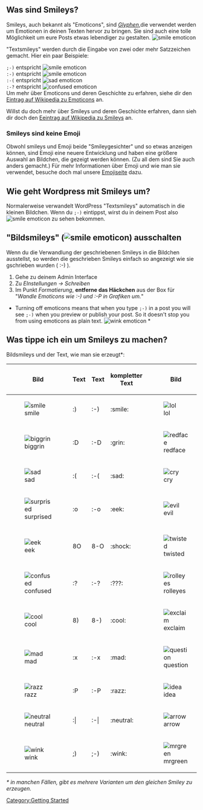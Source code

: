 == Was sind Smileys? ==
Smileys, auch bekannt als "Emoticons", sind [http://de.wikipedia.org/wiki/Glyphe ''Glyphen''],die  verwendet werden um Emotionen in deinen Texten hervor zu bringen. Sie sind auch eine tolle Möglichkeit um eure Posts etwas lebendiger zu gestalten. [[Image:icon_smile.gif|smile emoticon]]

"Textsmileys" werden durch die Eingabe von zwei oder mehr Satzzeichen gemacht. Hier ein paar Beispiele:

<tt>;-)</tt> entspricht [[Image:icon_wink.gif|smile emoticon]]<br />
<tt>:-)</tt> entspricht [[Image:icon_smile.gif|smile emoticon]]<br />
<tt>:-(</tt> entspricht [[Image:icon_sad.gif|sad emoticon]]<br />
<tt>:-?</tt> entspricht [[Image:icon_confused.gif|confused emoticon]]<br />

Um mehr über Emoticons und deren Geschichte zu erfahren, siehe dir den [http://de.wikipedia.org/wiki/Emoticon Eintrag auf Wikipedia zu Emoticons] an.

Willst du doch mehr über Smileys und deren Geschichte erfahren, dann sieh dir doch den [http://de.wikipedia.org/wiki/Smiley Eeintrag auf Wikipedia zu Smileys] an.

===Smileys sind keine Emoji===
Obwohl smileys und Emoji beide "Smileygesichter" und so etwas anzeigen können, sind Emoji eine neuere Entwicklung und haben eine größere Auswahl an Bildchen, die gezeigt werden können. (Zu all dem sind Sie auch anders gemacht.) Für mehr Informationen über Emoji und wie man sie verwendet, besuche doch mal unsere [[Emoji]]seite dazu.

== Wie geht Wordpress mit Smileys um? ==
Normalerweise verwandelt WordPress "Textsmileys" automatisch in die kleinen Bildchen. Wenn du <tt>;-)</tt> eintippst, wirst du in deinem Post also [[Image:icon_wink.gif|smile emoticon]] zu sehen bekommen.

== "Bildsmileys" ([[Image:icon_smile.gif|smile emoticon]]) ausschalten ==
Wenn du die Verwandlung der geschriebenen Smileys in die Bildchen ausstellst, so werden die geschrieben Smileys einfach so angezeigt wie sie gschrieben wurden ( :-) ).

# Gehe zu deinem Admin Interface
# Zu ''EInstellungen -> Schreiben''
# Im Punkt ''Formatierung'', '''entferne das Häckchen''' aus der Box für "''Wandle Emoticons wie :-) und :-P in Grafiken um.''"

* Turning off emoticons means that when you type <tt>;-)</tt> in a post you will see <tt>;-)</tt> when you preview or publish your post. So it doesn't stop you from using emoticons as plain text. [[Image:icon_wink.gif|wink emoticon]] *

== Was tippe ich ein um Smileys zu machen? ==
Bildsmileys und der Text, wie man sie erzeugt*:

{| border="1" cellpadding="2" width="90%"
! Bild !! Text !! Text !! kompletter Text !! Bild !! kompletter Text
|-
|[[Image:icon_smile.gif|smile]]
|:)
|:-)
|:smile:

|[[Image:icon_lol.gif|lol]]
|:lol:

|-
|[[Image:icon_biggrin.gif|biggrin]] 
|:D
|:-D
|:grin:

|[[Image:icon_redface.gif|redface]]
|:oops:

|-
|[[Image:icon_sad.gif|sad]]
|:(
|:-(
|:sad:

|[[Image:icon_cry.gif|cry]]
|:cry:

|-
|[[Image:icon_surprised.gif|surprised]]
|:o
|:-o
|:eek:

|[[Image:icon_evil.gif|evil]]
|:evil:

|-
|[[Image:icon_eek.gif|eek]]
|8O
|8-O
|:shock:

|[[Image:icon_twisted.gif|twisted]]
|:twisted:

|-
|[[Image:icon_confused.gif|confused]]
|:?
|:-?
|:???:

|[[Image:icon_rolleyes.gif|rolleyes]]
|:roll:

|-
|[[Image:icon_cool.gif|cool]]
|8)
|8-)
|:cool:

|[[Image:icon_exclaim.gif|exclaim]]
|:!:

|-
|[[Image:icon_mad.gif|mad]]
|:x
|:-x
|:mad:

|[[Image:icon_question.gif|question]]
|:?:

|-
|[[Image:icon_razz.gif|razz]]
|:P
|:-P
|:razz:

|[[Image:icon_idea.gif|idea]]
|:idea:

|-
|[[Image:icon_neutral.gif|neutral]]
|:<nowiki>|</nowiki>
|:-<nowiki>|</nowiki>
|:neutral:

|[[Image:icon_arrow.gif|arrow]]
|:arrow:

|-
|[[Image:icon_wink.gif|wink]]
|;)
|;-)
|:wink:

|[[Image:icon_mrgreen.gif|mrgreen]]
|:mrgreen:
|}

''* in manchen Fällen, gibt es mehrere Varianten um den gleichen Smiley zu erzeugen.''

[[Category:Getting Started]]